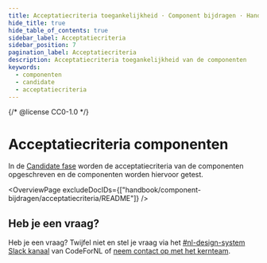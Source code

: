 ```yaml
---
title: Acceptatiecriteria toegankelijkheid · Component bijdragen · Handboek
hide_title: true
hide_table_of_contents: true
sidebar_label: Acceptatiecriteria
sidebar_position: 7
pagination_label: Acceptatiecriteria
description: Acceptatiecriteria toegankelijkheid van de componenten
keywords:
  - componenten
  - candidate
  - acceptatiecriteria
---
```


{/* @license CC0-1.0 */}


# Acceptatiecriteria componenten

In de [Candidate fase](https://nldesignsystem.nl/handboek/estafettemodel#candidate) worden de acceptatiecriteria van de componenten opgeschreven en de componenten worden hiervoor getest.

<OverviewPage excludeDocIDs={["handbook/component-bijdragen/acceptatiecriteria/README"]} />

## Heb je een vraag?

Heb je een vraag? Twijfel niet en stel je vraag via het [#nl-design-system Slack kanaal](https://praatmee.codefor.nl/) van CodeForNL of [neem contact op met het kernteam](/project/kernteam).
